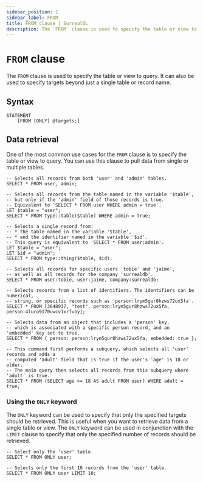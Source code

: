 ```yaml
---
sidebar_position: 1
sidebar_label: FROM
title: FROM clause | SurrealQL
description: The `FROM` clause is used to specify the table or view to query.
---
```


# `FROM` clause

The `FROM` clause is used to specify the table or view to query. It can also be used to specify targets beyond just a single table or record name.

## Syntax

```syntax title="Clause Syntax"
STATEMENT
    [FROM [ONLY] @targets;]
```

## Data retrieval 

One of the most common use cases for the `FROM` clause is to specify the table or view to query. You can use this clause to pull data from single or multiple tables.

```surql title="All the ways you can use the FROM clause"
-- Selects all records from both 'user' and 'admin' tables.
SELECT * FROM user, admin;

-- Selects all records from the table named in the variable '$table',
-- but only if the 'admin' field of those records is true.
-- Equivalent to 'SELECT * FROM user WHERE admin = true'.
LET $table = "user";
SELECT * FROM type::table($table) WHERE admin = true;

-- Selects a single record from:
-- * the table named in the variable '$table',
-- * and the identifier named in the variable '$id'.
-- This query is equivalent to 'SELECT * FROM user:admin'.
LET $table = "user";
LET $id = "admin";
SELECT * FROM type::thing($table, $id);

-- Selects all records for specific users 'tobie' and 'jaime',
-- as well as all records for the company 'surrealdb'.
SELECT * FROM user:tobie, user:jaime, company:surrealdb;

-- Selects records from a list of identifiers. The identifiers can be numerical,
-- string, or specific records such as 'person:lrym5gur8hzws72ux5fa'.
SELECT * FROM [3648937, "test", person:lrym5gur8hzws72ux5fa, person:4luro9170uwcv1xrfvby];

-- Selects data from an object that includes a 'person' key,
-- which is associated with a specific person record, and an 'embedded' key set to true.
SELECT * FROM { person: person:lrym5gur8hzws72ux5fa, embedded: true };

-- This command first performs a subquery, which selects all 'user' records and adds a
-- computed 'adult' field that is true if the user's 'age' is 18 or older.
-- The main query then selects all records from this subquery where 'adult' is true.
SELECT * FROM (SELECT age >= 18 AS adult FROM user) WHERE adult = true;
```

### Using the `ONLY` keyword

The `ONLY` keyword can be used to specify that only the specified targets should be retrieved. This is useful when you want to retrieve data from a single table or view. The `ONLY` keyword can be used in conjunction with the `LIMIT` clause to specify that only the specified number of records should be retrieved.

```surql title="Using the ONLY keyword"
-- Select only the 'user' table.
SELECT * FROM ONLY user;

-- Selects only the first 10 records from the 'user' table.
SELECT * FROM ONLY user LIMIT 10;
```




